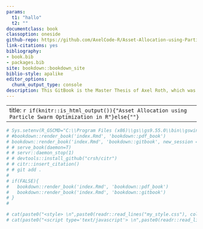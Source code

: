 ```yaml
--- 
params:
  t1: "hallo"
  t2: ""
documentclass: book
classoption: oneside
github-repo: https://github.com/AxelCode-R/Asset-Allocation-using-Particle-Swarm-Optimization-in-R
link-citations: yes
bibliography:
- book.bib
- packages.bib
site: bookdown::bookdown_site
biblio-style: apalike
editor_options:
  chunk_output_type: console
description: This GitBook is the Master Thesis of Axel Roth, which was created for the graduation at the HFT Stuttgart.
---
```

---
title: `r if(knitr::is_html_output()){"Asset Allocation using Particle Swarm Optimization in R"}else{""}`
---

```r
# Sys.setenv(R_GSCMD="C:\\Program Files (x86)\\gs\\gs9.55.0\\bin\\gswin32.exe")
# #bookdown::render_book('index.Rmd', 'bookdown::pdf_book')
# bookdown::render_book('index.Rmd', 'bookdown::gitbook', new_session = F)
# # serve_book(daemon=T)
# # servr::daemon_stop(1)
# # devtools::install_github("crsh/citr")
# # citr::insert_citation()
# # git add .
# 
# if(FALSE){
#   bookdown::render_book('index.Rmd', 'bookdown::pdf_book')
#   bookdown::render_book('index.Rmd', 'bookdown::gitbook')
# }
# 
```


```r
# cat(paste0("<style> \n",paste0(readr::read_lines("my_style.css"), collapse = " \n")," </style>"))
# cat(paste0("<script type='text/javascript'> \n",paste0(readr::read_lines("script.js"), collapse = " \n")," </script>"))
```

